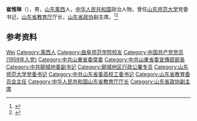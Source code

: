 '''崔惟琳'''（{{bd|1937年|7月|}}），男，[[山东|山东]][[莱西|莱西]]人，[[中华人民共和国|中华人民共和国]]政治人物，曾任[[山东师范大学|山东师范大学]]党委书记，[[山东省教育厅|山东省教育厅]]厅长，[[山东省政协|山东省政协]]副主席。<ref>{{Cite book|title=中华人民共和国职官志|author=何虎生, 李耀东, 向常福主编|publisher=中国社会出版社|year=2003|isbn=9787800883934|location=北京|pages=}}</ref><ref>{{Cite web|title=崔惟琳|url=http://www.shanshimenxia.com/BWQianXian.asp?id=343|accessdate=2020-08-29|work=山师力量|archive-date=2020-09-04|archive-url=https://web.archive.org/web/20200904074325/http://www.shanshimenxia.com/BWQianXian.asp?id=343|dead-url=no}}</ref>

== 参考资料 ==
{{reflist}}

{{中华人民共和国官员小作品}}

{{Authority control}}
{{DEFAULTSORT:Cui崔}}
[[Category:崔姓|Wei]]
[[Category:莱西人|Category:莱西人]]
[[Category:曲阜师范学院校友|Category:曲阜师范学院校友]]
[[Category:中国共产党党员_(1959年入党)|Category:中国共产党党员 (1959年入党)]]
[[Category:中共山東省委常委|Category:中共山東省委常委]]
[[Category:中共山東省委宣傳部部長|Category:中共山東省委宣傳部部長]]
[[Category:中共聊城地委副书记|Category:中共聊城地委副书记]]
[[Category:聊城地区行政公署专员|Category:聊城地区行政公署专员]]
[[Category:山东师范大学党委书记|Category:山东师范大学党委书记]]
[[Category:中共山东省委高校工委书记|Category:中共山东省委高校工委书记]]
[[Category:山东省教育委员会主任|Category:山东省教育委员会主任]]
[[Category:中华人民共和国山东省教育厅厅长|Category:中华人民共和国山东省教育厅厅长]]
[[Category:山东省政协副主席|Category:山东省政协副主席]]